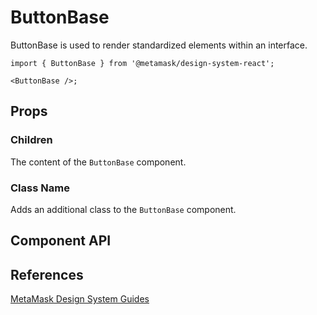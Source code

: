 

# ButtonBase

ButtonBase is used to render standardized elements within an interface.

```tsx
import { ButtonBase } from '@metamask/design-system-react';

<ButtonBase />;
```

<Canvas of={ButtonBaseStories.Default} />

## Props

### Children

The content of the `ButtonBase` component.

### Class Name

Adds an additional class to the `ButtonBase` component.

## Component API

<Controls of={ButtonBaseStories.Default} />

## References

[MetaMask Design System Guides](https://www.notion.so/MetaMask-Design-System-Guides-Design-f86ecc914d6b4eb6873a122b83c12940)
